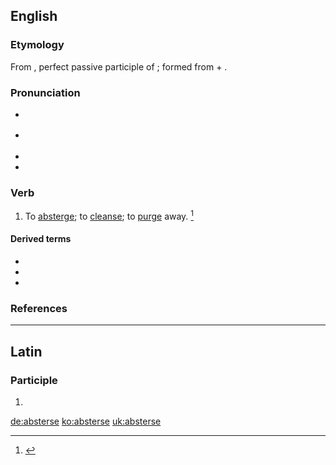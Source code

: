 ==English==

===Etymology===
From {{etyl|la|en}} {{m|la|abstersus}}, perfect passive participle of {{m|la|abstergeō||wipe off, wipe away}}; formed from {{m|la|abs-}} + {{m|la|tergeō||wipe}}.

===Pronunciation===
* {{a|RP}} {{IPA|/əbˈstɜː(ɹ)s/|lang=en}}
* {{a|US}} {{IPA|/æbˈstɝs/|/əbˈstɝs/|lang=en}}
* {{hyphenation|ab|sterse|lang=en}}
* {{rhymes|ɜːs|lang=en}}

===Verb===
{{en-verb|absters}}

# {{label|en|transitive|now|rare}} To [[absterge]]; to [[cleanse]]; to [[purge]] away. {{defdate|First attested around 1350 to 1470.}}<ref name=SOED>{{R:SOED5|page=10}}</ref>

====Derived terms====
* {{l|en|abstersion}}
* {{l|en|abstersive}}
* {{l|en|abstersiveness}}

===References===
<references/>

----

==Latin==

===Participle===
{{la-part-form|absterse}}

# {{inflection of|abstersus||voc|m|s|lang=la}}

[[de:absterse]]
[[ko:absterse]]
[[uk:absterse]]
